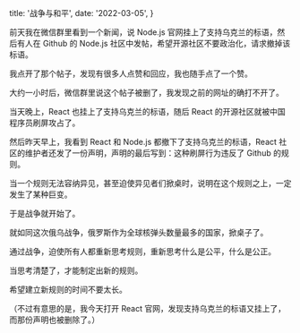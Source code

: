 
  title: '战争与和平',
  date: '2022-03-05',
}


前天我在微信群里看到一个新闻，说 Node.js 官网挂上了支持乌克兰的标语，然后有人在 Github 的 Node.js 社区中发帖，希望开源社区不要政治化，请求撤掉该标语。

我点开了那个帖子，发现有很多人点赞和回应，我也随手点了一个赞。

大约一小时后，微信群里说这个帖子被删了，我发现之前的网址的确打不开了。

当天晚上，React 也挂上了支持乌克兰的标语，随后 React 的开源社区就被中国程序员刷屏攻占了。

然后昨天早上，我看到 React 和 Node.js 都撤下了支持乌克兰的标语，React 社区的维护者还发了一份声明，声明的最后写到：这种刷屏行为违反了 Github 的规则。

当一个规则无法容纳异见，甚至迫使异见者们掀桌时，说明在这个规则之上，一定发生了某种巨变。

于是战争就开始了。

就如同这次俄乌战争，俄罗斯作为全球核弹头数量最多的国家，掀桌子了。

通过战争，迫使所有人都重新思考规则，重新思考什么是公平，什么是公正。

当思考清楚了，才能制定出新的规则。

希望建立新规则的时间不要太长。

（不过有意思的是，我今天打开 React 官网，发现支持乌克兰的标语又挂上了，而那份声明也被删除了。）
